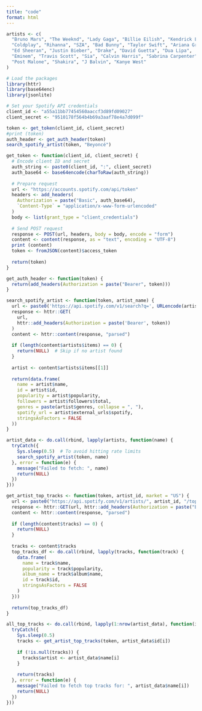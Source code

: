 ```yaml
---
title: "code"
format: html
---
```


```r
artists <- c(
  "Bruno Mars", "The Weeknd", "Lady Gaga", "Billie Eilish", "Kendrick Lamar",
  "Coldplay", "Rihanna", "SZA", "Bad Bunny", "Taylor Swift", "Ariana Grande",
  "Ed Sheeran", "Justin Bieber", "Drake", "David Guetta", "Dua Lipa",
  "Eminem", "Travis Scott", "Sia", "Calvin Harris", "Sabrina Carpenter",
  "Post Malone", "Shakira", "J Balvin", "Kanye West"
)
```


```r
# Load the packages
library(httr)
library(base64enc)
library(jsonlite)

# Set your Spotify API credentials
client_id <- "a55a11bb77454560aaccf3d89fd09027"
client_secret <- "9510178f564b4b69a3aaf78e4a7d099f"

token <- get_token(client_id, client_secret)
#print (token)
auth_header <- get_auth_header(token)
search_spotify_artist(token, "Beyoncé")

```

```r
get_token <- function(client_id, client_secret) {
  # Encode client ID and secret
  auth_string <- paste0(client_id, ":", client_secret)
  auth_base64 <- base64encode(charToRaw(auth_string))
  
  # Prepare request
  url <- "https://accounts.spotify.com/api/token"
  headers <- add_headers(
    Authorization = paste("Basic", auth_base64),
    `Content-Type` = "application/x-www-form-urlencoded"
  )
  body <- list(grant_type = "client_credentials")
  
  # Send POST request
  response <- POST(url, headers, body = body, encode = "form")
  content <- content(response, as = "text", encoding = "UTF-8")
  print (content)
  token <- fromJSON(content)$access_token
  
  return(token)
}

get_auth_header <- function(token) {
  return(add_headers(Authorization = paste("Bearer", token)))
}

```

```r
search_spotify_artist <- function(token, artist_name) {
  url <- paste0('https://api.spotify.com/v1/search?q=', URLencode(artist_name), '&type=artist&limit=1')
  response <- httr::GET(
    url, 
    httr::add_headers(Authorization = paste('Bearer', token))
  )
  content <- httr::content(response, "parsed")
  
  if (length(content$artists$items) == 0) {
    return(NULL)  # Skip if no artist found
  }
  
  artist <- content$artists$items[[1]]
  
  return(data.frame(
    name = artist$name,
    id = artist$id,
    popularity = artist$popularity,
    followers = artist$followers$total,
    genres = paste(artist$genres, collapse = ", "),
    spotify_url = artist$external_urls$spotify,
    stringsAsFactors = FALSE
  ))
}

```


```r
artist_data <- do.call(rbind, lapply(artists, function(name) {
  tryCatch({
    Sys.sleep(0.5)  # To avoid hitting rate limits
    search_spotify_artist(token, name)
  }, error = function(e) {
    message("Failed to fetch: ", name)
    return(NULL)
  })
}))

```

```r
get_artist_top_tracks <- function(token, artist_id, market = "US") {
  url <- paste0("https://api.spotify.com/v1/artists/", artist_id, "/top-tracks?market=", market)
  response <- httr::GET(url, httr::add_headers(Authorization = paste("Bearer", token)))
  content <- httr::content(response, "parsed")
  
  if (length(content$tracks) == 0) {
    return(NULL)
  }
  
  tracks <- content$tracks
  top_tracks_df <- do.call(rbind, lapply(tracks, function(track) {
    data.frame(
      name = track$name,
      popularity = track$popularity,
      album_name = track$album$name,
      id = track$id,
      stringsAsFactors = FALSE
    )
  }))
  
  return(top_tracks_df)
}

```

```r
all_top_tracks <- do.call(rbind, lapply(1:nrow(artist_data), function(i) {
  tryCatch({
    Sys.sleep(0.5)
    tracks <- get_artist_top_tracks(token, artist_data$id[i])
    
    if (!is.null(tracks)) {
      tracks$artist <- artist_data$name[i]
    }
    
    return(tracks)
  }, error = function(e) {
    message("Failed to fetch top tracks for: ", artist_data$name[i])
    return(NULL)
  })
}))


```

